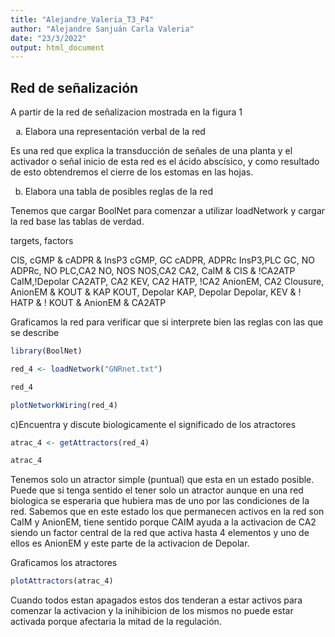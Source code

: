 ---
title: "Alejandre_Valeria_T3_P4"
author: "Alejandre Sanjuán Carla Valeria"
date: "23/3/2022"
output: html_document
---


## Red de señalización
A partir de la red de señalizacion mostrada en la figura 1

a) Elabora una representación verbal de la red

Es una red que explica la transducción de señales de una planta y el activador o señal inicio de esta red es el ácido abscísico, y como resultado de esto obtendremos el cierre de los estomas en las hojas.

b) Elabora una tabla de posibles reglas de la red

Tenemos que cargar BoolNet para comenzar a utilizar loadNetwork y cargar la red base las tablas de verdad.

targets, factors

CIS, cGMP & cADPR & InsP3
cGMP, GC
cADPR, ADPRc
InsP3,PLC
GC, NO 
ADPRc, NO 
PLC,CA2
NO, NOS 
NOS,CA2
CA2, CaIM & CIS & !CA2ATP
CaIM,!Depolar
CA2ATP, CA2
KEV, CA2
HATP, !CA2 
AnionEM, CA2
Clousure, AnionEM & KOUT & KAP
KOUT, Depolar
KAP, Depolar 
Depolar, KEV & ! HATP & ! KOUT & AnionEM & CA2ATP

Graficamos la red para verificar que si interprete bien las reglas con las que se describe

```{r}
library(BoolNet)

red_4 <- loadNetwork("GNRnet.txt")

red_4

plotNetworkWiring(red_4)

```

c)Encuentra y discute biologicamente el significado de los atractores 
```{r}
atrac_4 <- getAttractors(red_4)

atrac_4
```
Tenemos solo un atractor simple (puntual) que esta en un estado posible. Puede que si tenga sentido el tener solo un atractor aunque en una red biologica se esperaria que hubiera mas de uno por las condiciones de la red.
Sabemos que en este estado los que permanecen activos en la red son CaIM y AnionEM, tiene sentido porque CAIM ayuda a la activacion de CA2 siendo un factor central de la red que activa hasta 4 elementos y uno de ellos es AnionEM y este parte de la activacion de Depolar.

Graficamos los atractores

```{r}

plotAttractors(atrac_4)
```
Cuando todos estan apagados estos dos tenderan a estar activos para comenzar la activacion y la inihibicion de los mismos no puede estar activada porque afectaria la mitad de la regulación.


